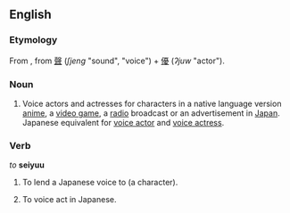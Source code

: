 ==English==
{{wikipedia}}

===Etymology===
From {{etyl|ja|en}} {{term|声優|tr=seiyū </i>せいゆう<i>|lang=ja}}, from {{etyl|ltc|en}} [[聲]] (''ʃjeng'' "sound", "voice") + [[優]] (''ʔjuw'' "actor").

===Noun===
{{en-noun|seiyuu}}

# Voice actors and actresses for characters in a native language version [[anime]], a [[video game]], a [[radio]] broadcast or an advertisement in [[Japan]]. Japanese equivalent for [[voice actor]] and [[voice actress]].

===Verb===
''to'' '''seiyuu'''

# {{context|transitive|lang=en}} To lend a Japanese voice to (a character).
# {{context|intransitive|lang=en}} To voice act in Japanese.